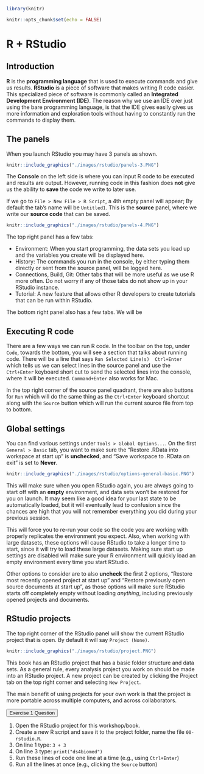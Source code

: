 ```r
library(knitr)

knitr::opts_chunk$set(echo = FALSE)
```

# R + RStudio

## Introduction {#rstudio-intro}

**R** is the **programming language** that is used to execute commands and give us results.
**RStudio** is a piece of software that makes writing R code easier.
This specialized piece of software is commonly called an **Integrated Development Environment (IDE)**.
The reason why we use an IDE over just using the bare programming language,
is that the IDE gives easily gives us more information and exploration tools without having to constantly
run the commands to display them.

## The panels

When you launch RStudio you may have 3 panels as shown.

```r
knitr::include_graphics("./images/rstudio/panels-3.PNG")
```

The **Console** on the left side is where you can input R code to be executed and results are output.
However, running code in this fashion does **not** give us the ability to **save**
the code we write to later use.

If we go to `File > New File > R Script`, a 4th empty panel will appear;
By default the tab's name will be `Untitled1`.
This is the **source** panel, where we write our **source code** that can be saved.

```r
knitr::include_graphics("./images/rstudio/panels-4.PNG")
```

The top right panel has a few tabs:

- Environment: When you start programming, the data sets you load up and the variables you create will be displayed here.
- History: The commands you run in the console, by either typing them directly or sent from the source panel,
  will be logged here.
- Connections, Build, Git: Other tabs that will be more useful as we use R more often.
  Do not worry if any of those tabs do not show up in your RStudio instance.
- Tutorial: A new feature that allows other R developers to create tutorials that can be run within RStudio.

The bottom right panel also has a few tabs.
We will be 

## Executing R code

There are a few ways we can run R code.
In the toolbar on the top, under `Code`, towards the bottom,
you will see a section that talks about running code.
There will be a line that says `Run Selected Line(s)  Ctrl+Enter`
which tells us we can select lines in the source panel and use the `Ctrl+Enter` keyboard short cut
to send the selected lines into the console,
where it will be executed. `Command+Enter` also works for Mac.

In the top right corner of the source panel quadrant,
there are also buttons for `Run` which will do the same thing as the `Ctrl+Enter` keyboard shortcut
along with the `Source` button which will run the current source file from top to bottom.

## Global settings

You can find various settings under `Tools > Global Options...`.
On the first `General > Basic` tab, you want to make sure the "Restore .RData into workspace at start up" is **unchecked**, and "Save workspace to .RData on exit" is set to **Never**.

```r
knitr::include_graphics("./images/rstudio/options-general-basic.PNG")
```

This will make sure when you open RStudio again, you are always going to start off with an **empty** environment,
and data sets won't be restored for you on launch.
It may seem like a good idea for your last state to be automatically loaded,
but it will eventually lead to confusion since the chances are high that you will not remember everything you did during your previous session.

This will force you to re-run your code so the code you are working with properly replicates the environment you expect.
Also, when working with large datasets, these options will cause RStudio to take a longer time to start,
since it will try to load these large datasets.
Making sure start up settings are disabled will make sure your R environment will quickly load an empty environment every time you start RStudio.

Other options to consider are to also **uncheck** the first 2 options, "Restore most recently opened project at start up" and "Restore previously open source documents at start up",
as those options will make sure RStudio starts off completely empty without loading *anything*,
including previously opened projects and documents.

## RStudio projects {#rstudio-projects}

The top right corner of the RStudio panel will show the current RStudio project that is open.
By default it will say `Project (None)`.

```r
knitr::include_graphics("./images/rstudio/project.PNG")
```

This book has an RStudio project that has a basic folder structure and data sets.
As a general rule, every analysis project you work on should be made into an RStudio project.
A new project can be created by clicking the Project tab on the top right corner and selecting `New Project`.

The main benefit of using projects for your own work is that the project is more portable across multiple computers,
and across collaborators.

<button class="accordion" id="question">Exercise 1 Question</button>
:::{.panel-question}
1. Open the RStudio project for this workshop/book.
2. Create a new R script and save it to the project folder, name the file `00-rstudio.R`.
3. On line 1 type: `3 + 3` 
4. On line 3 type: `print("ds4biomed")`
5. Run these lines of code one line at a time (e.g., using `Ctrl+Enter`)
6. Run all the lines at once (e.g., clicking the `Source` button)
:::

<script>
var acc = document.getElementsByClassName("accordion");
var i;

for (i = 0; i < acc.length; i++) {
  acc[i].addEventListener("click", function() {
    this.classList.toggle("active");
    var panel = this.nextElementSibling;
    if (panel.style.display === "block") {
      panel.style.display = "none";
    } else {
      panel.style.display = "block";
    }
  });
}
</script>
